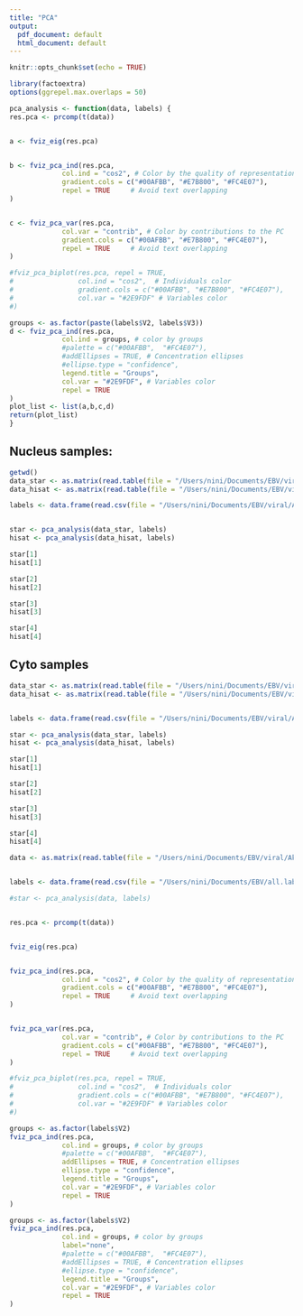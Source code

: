 ```yaml
---
title: "PCA"
output:
  pdf_document: default
  html_document: default
---
```


```r
knitr::opts_chunk$set(echo = TRUE)

library(factoextra)
options(ggrepel.max.overlaps = 50)
```

```r
pca_analysis <- function(data, labels) {
res.pca <- prcomp(t(data))


a <- fviz_eig(res.pca)


b <- fviz_pca_ind(res.pca,
             col.ind = "cos2", # Color by the quality of representation
             gradient.cols = c("#00AFBB", "#E7B800", "#FC4E07"),
             repel = TRUE     # Avoid text overlapping
)


c <- fviz_pca_var(res.pca,
             col.var = "contrib", # Color by contributions to the PC
             gradient.cols = c("#00AFBB", "#E7B800", "#FC4E07"),
             repel = TRUE     # Avoid text overlapping
)

#fviz_pca_biplot(res.pca, repel = TRUE,
#                col.ind = "cos2",  # Individuals color
#                gradient.cols = c("#00AFBB", "#E7B800", "#FC4E07"),
#                col.var = "#2E9FDF" # Variables color
#)

groups <- as.factor(paste(labels$V2, labels$V3))
d <- fviz_pca_ind(res.pca,
             col.ind = groups, # color by groups
             #palette = c("#00AFBB",  "#FC4E07"),
             #addEllipses = TRUE, # Concentration ellipses
             #ellipse.type = "confidence",
             legend.title = "Groups",
             col.var = "#2E9FDF", # Variables color
             repel = TRUE
)
plot_list <- list(a,b,c,d)
return(plot_list)
}

```

## Nucleus samples:

```r

getwd()
data_star <- as.matrix(read.table(file = "/Users/nini/Documents/EBV/viral/Akata_inverted_nuc/gene.counts.star", row.names = 1, header = TRUE))
data_hisat <- as.matrix(read.table(file = "/Users/nini/Documents/EBV/viral/Akata_inverted_nuc/gene.counts.hisat", row.names = 1, header = TRUE))

labels <- data.frame(read.csv(file = "/Users/nini/Documents/EBV/viral/Akata_inverted_nuc/er-noer.nuc.labels.map", header = FALSE, sep = "\t"))


star <- pca_analysis(data_star, labels)
hisat <- pca_analysis(data_hisat, labels)

star[1]
hisat[1]

star[2]
hisat[2]

star[3]
hisat[3]

star[4]
hisat[4]

```

## Cyto samples

```r
data_star <- as.matrix(read.table(file = "/Users/nini/Documents/EBV/viral/Akata_inverted_cyto/gene.counts.star", row.names = 1, header = TRUE))
data_hisat <- as.matrix(read.table(file = "/Users/nini/Documents/EBV/viral/Akata_inverted_cyto/gene.counts.hisat", row.names = 1, header = TRUE))


labels <- data.frame(read.csv(file = "/Users/nini/Documents/EBV/viral/Akata_inverted_cyto/er-noer.cyto.labels.map", header = FALSE, sep = "\t"))

star <- pca_analysis(data_star, labels)
hisat <- pca_analysis(data_hisat, labels)

star[1]
hisat[1]

star[2]
hisat[2]

star[3]
hisat[3]

star[4]
hisat[4]

```

```r
data <- as.matrix(read.table(file = "/Users/nini/Documents/EBV/viral/Akata_inverted/gene.counts.star", row.names = 1, header = TRUE))


labels <- data.frame(read.csv(file = "/Users/nini/Documents/EBV/all.labels.map", header = FALSE, sep = "\t"))

#star <- pca_analysis(data, labels)


res.pca <- prcomp(t(data))


fviz_eig(res.pca)


fviz_pca_ind(res.pca,
             col.ind = "cos2", # Color by the quality of representation
             gradient.cols = c("#00AFBB", "#E7B800", "#FC4E07"),
             repel = TRUE     # Avoid text overlapping
)


fviz_pca_var(res.pca,
             col.var = "contrib", # Color by contributions to the PC
             gradient.cols = c("#00AFBB", "#E7B800", "#FC4E07"),
             repel = TRUE     # Avoid text overlapping
)

#fviz_pca_biplot(res.pca, repel = TRUE,
#                col.ind = "cos2",  # Individuals color
#                gradient.cols = c("#00AFBB", "#E7B800", "#FC4E07"),
#                col.var = "#2E9FDF" # Variables color
#)

groups <- as.factor(labels$V2)
fviz_pca_ind(res.pca,
             col.ind = groups, # color by groups
             #palette = c("#00AFBB",  "#FC4E07"),
             addEllipses = TRUE, # Concentration ellipses
             ellipse.type = "confidence",
             legend.title = "Groups",
             col.var = "#2E9FDF", # Variables color
             repel = TRUE
)

groups <- as.factor(labels$V2)
fviz_pca_ind(res.pca,
             col.ind = groups, # color by groups
             label="none",
             #palette = c("#00AFBB",  "#FC4E07"),
             #addEllipses = TRUE, # Concentration ellipses
             #ellipse.type = "confidence",
             legend.title = "Groups",
             col.var = "#2E9FDF", # Variables color
             repel = TRUE
)

```

